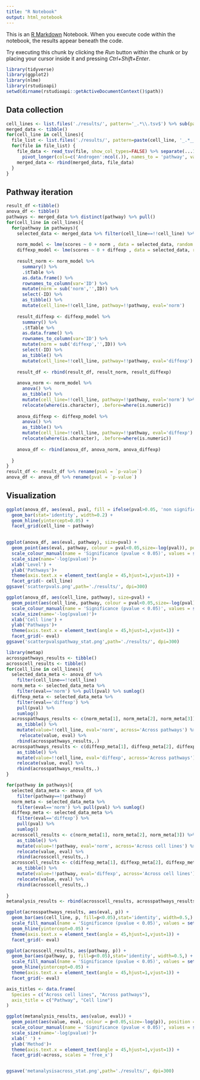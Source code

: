 ```yaml
---
title: "R Notebook"
output: html_notebook
---
```


This is an [R Markdown](http://rmarkdown.rstudio.com) Notebook. When you execute code within the notebook, the results appear beneath the code. 

Try executing this chunk by clicking the *Run* button within the chunk or by placing your cursor inside it and pressing *Ctrl+Shift+Enter*. 

```r
library(tidyverse)
library(ggplot2)
library(nlme)
library(rstudioapi)
setwd(dirname(rstudioapi::getActiveDocumentContext()$path))

```


## Data collection
```r
cell_lines <- list.files('./results/', pattern='_.*\\.tsv$') %>% sub(pattern='_.*\\.tsv', replacement='') %>% unique()
merged_data <- tibble()
for(cell_line in cell_lines){
  file_list <- list.files('./results/', pattern=paste(cell_line, '_.*__stat__cons__decoupleroutput.tsv', sep='')) %>% paste('./results/', ., sep='')
  for(file in file_list) {
    file_data <- read_tsv(file, show_col_types=FALSE) %>% separate(...1, into=c('cell_line_treatment','norm', 'diffexp', 'dcmethod'), sep='__', remove=FALSE) %>% separate(cell_line_treatment, into=c('cell_line', 'treatment'), sep='_') %>%
      pivot_longer(cols=c('Androgen':ncol(.)), names_to = 'pathway', values_to = 'scores') %>% select(-dcmethod)
    merged_data <- rbind(merged_data, file_data)
  }
}
```

## Pathway iteration
```r
result_df <-tibble()
anova_df <- tibble()
pathways <- merged_data %>% distinct(pathway) %>% pull()
for(cell_line in cell_lines){
  for(pathway in pathways){
    selected_data <- merged_data %>% filter(cell_line==!!cell_line) %>% filter(pathway==!!pathway)
    
    norm_model <- lme(scores ~ 0 + norm , data = selected_data, random = ~ 1 | treatment)
    diffexp_model <- lme(scores ~ 0 + diffexp , data = selected_data, random = ~ 1 | treatment)
    
    result_norm <- norm_model %>% 
      summary() %>%
      .$tTable %>% 
      as.data.frame() %>% 
      rownames_to_column(var='ID') %>% 
      mutate(norm = sub('norm','',ID)) %>% 
      select(-ID) %>%
      as_tibble() %>% 
      mutate(cell_line=!!cell_line, pathway=!!pathway, eval='norm')
    
    result_diffexp <- diffexp_model %>% 
      summary() %>%
      .$tTable %>% 
      as.data.frame() %>% 
      rownames_to_column(var='ID') %>% 
      mutate(norm = sub('diffexp','',ID)) %>% 
      select(-ID) %>%
      as_tibble() %>% 
      mutate(cell_line=!!cell_line, pathway=!!pathway, eval='diffexp')
    
    result_df <- rbind(result_df, result_norm, result_diffexp)
    
    anova_norm <- norm_model %>%
      anova() %>%
      as_tibble() %>%
      mutate(cell_line=!!cell_line, pathway=!!pathway, eval='norm') %>%
      relocate(where(is.character), .before=where(is.numeric))
    
    anova_diffexp <- diffexp_model %>%
      anova() %>%
      as_tibble() %>%
      mutate(cell_line=!!cell_line, pathway=!!pathway, eval='diffexp') %>%
      relocate(where(is.character), .before=where(is.numeric))
    
    anova_df <- rbind(anova_df, anova_norm, anova_diffexp)
    
  }
}
result_df <- result_df %>% rename(pval = `p-value`)
anova_df <- anova_df %>% rename(pval = `p-value`)
```

## Visualization
```r
ggplot(anova_df, aes(eval, pval, fill = ifelse(pval>0.05, 'non significant', 'significant'))) +
  geom_bar(stat='identity', width=0.2) +
  geom_hline(yintercept=0.05) +
  facet_grid(cell_line ~ pathway)
  


```

```r

ggplot(anova_df, aes(eval, pathway), size=pval) +
  geom_point(aes(eval, pathway, colour = pval<0.05,size=-log(pval)), position = position_dodge(width = 0)) +
  scale_colour_manual(name = 'Significance (pvalue < 0.05)', values = setNames(c('red','darkgrey'),c(T, F)))+
  scale_size(name='-log(pvalue)')+
  xlab('Level') + 
  ylab('Pathways')+
  theme(axis.text.x = element_text(angle = 45,hjust=1,vjust=1)) +
  facet_grid(~ cell_line)
ggsave('scatterpvals.png',path='./results/', dpi=300)

```
```r

ggplot(anova_df, aes(cell_line, pathway), size=pval) +
  geom_point(aes(cell_line, pathway, colour = pval<0.05,size=-log(pval)), position = position_dodge(width = 0)) +
  scale_colour_manual(name = 'Significance (pvalue < 0.05)', values = setNames(c('red','darkgrey'),c(T, F)))+
  scale_size(name='-log(pvalue)')+
  xlab('Cell line') + 
  ylab('Pathways')+
  theme(axis.text.x = element_text(angle = 45,hjust=1,vjust=1)) +
  facet_grid(~ eval)
ggsave('scatterpvalspathway_stat.png',path='./results/', dpi=300)

```


```r
library(metap)
acrosspathways_results <- tibble()
acrosscell_results <- tibble()
for(cell_line in cell_lines){
  selected_data_meta <- anova_df %>% 
    filter(cell_line==!!cell_line)
  norm_meta <- selected_data_meta %>% 
    filter(eval=='norm') %>% pull(pval) %>% sumlog()
  diffexp_meta <- selected_data_meta %>% 
    filter(eval=='diffexp') %>% 
    pull(pval) %>% 
    sumlog()
  acrosspathways_results <- c(norm_meta[1], norm_meta[2], norm_meta[3]) %>% 
    as_tibble() %>% 
    mutate(value=!!cell_line, eval='norm', across='Across pathways') %>%
	 relocate(value, eval) %>%
    rbind(acrosspathways_results,.)
  acrosspathways_results <- c(diffexp_meta[1], diffexp_meta[2], diffexp_meta[3]) %>% 
    as_tibble() %>% 
    mutate(value=!!cell_line, eval='diffexp', across='Across pathways') %>% 
    relocate(value, eval) %>%
    rbind(acrosspathways_results,.)
}

for(pathway in pathways){
  selected_data_meta <- anova_df %>% 
    filter(pathway==!!pathway)
  norm_meta <- selected_data_meta %>% 
    filter(eval=='norm') %>% pull(pval) %>% sumlog()
  diffexp_meta <- selected_data_meta %>% 
    filter(eval=='diffexp') %>% 
    pull(pval) %>% 
    sumlog()
  acrosscell_results <- c(norm_meta[1], norm_meta[2], norm_meta[3]) %>% 
    as_tibble() %>% 
    mutate(value=!!pathway, eval='norm', across='Across cell lines') %>% 
    relocate(value, eval) %>%
    rbind(acrosscell_results,.)
  acrosscell_results <- c(diffexp_meta[1], diffexp_meta[2], diffexp_meta[3]) %>% 
    as_tibble() %>% 
    mutate(value=!!pathway, eval='diffexp', across='Across cell lines') %>% 
    relocate(value, eval) %>%
    rbind(acrosscell_results,.)
  
}
metanalysis_results <- rbind(acrosscell_results, acrosspathways_results)
```

```r
ggplot(acrosspathways_results, aes(eval, p)) +
  geom_bar(aes(cell_line, p, fill=p<0.05),stat='identity', width=0.5,) +
  scale_fill_manual(name = 'Significance (pvalue < 0.05)', values = setNames(c('red','darkgrey'),c(T, F)))+
  geom_hline(yintercept=0.05) +
  theme(axis.text.x = element_text(angle = 45,hjust=1,vjust=1)) +
  facet_grid(~ eval)
```

```r
ggplot(acrosscell_results, aes(pathway, p)) +
  geom_bar(aes(pathway, p, fill=p<0.05),stat='identity', width=0.5,) +
  scale_fill_manual(name = 'Significance (pvalue < 0.05)', values = setNames(c('red','darkgrey'),c(T, F)))+
  geom_hline(yintercept=0.05) +
  theme(axis.text.x = element_text(angle = 45,hjust=1,vjust=1)) +
  facet_grid(~ eval)
```

```r
axis_titles <- data.frame(
  Species = c("Across cell lines", "Across pathways"),
  axis_title = c("Pathway", "Cell line")
)

ggplot(metanalysis_results, aes(value, eval)) +
  geom_point(aes(value, eval, colour = p<0.05,size=-log(p)), position = position_dodge(width = 0)) +
  scale_colour_manual(name = 'Significance (pvalue < 0.05)', values = setNames(c('red','darkgrey'),c(T, F)))+
  scale_size(name='-log(pvalue)')+
  xlab(' ') + 
  ylab('Method')+
  theme(axis.text.x = element_text(angle = 45,hjust=1,vjust=1)) +
  facet_grid(~across, scales = 'free_x')


ggsave('metanalysisacross_stat.png',path='./results/', dpi=300)

```
